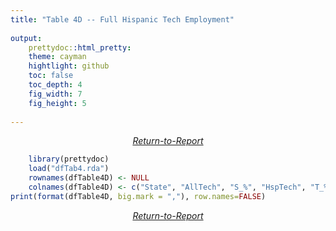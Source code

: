 ```yaml
---
title: "Table 4D -- Full Hispanic Tech Employment"
 
output: 
    prettydoc::html_pretty:
    theme: cayman
    hightlight: github
    toc: false
    toc_depth: 4
    fig_width: 7
    fig_height: 5
 
---
```


<i><center><a href="https://archimedes2kxx.github.io/BestStatesForBlackTech/Report-3.html" target="_self">Return-to-Report</a></center></i>
```r
    library(prettydoc)
    load("dfTab4.rda")   
    rownames(dfTable4D) <- NULL
    colnames(dfTable4D) <- c("State", "AllTech", "S_%", "HspTech", "T_%", "HspPop", "P_%", "Par")
print(format(dfTable4D, big.mark = ","), row.names=FALSE)  

```

<i><center><a href="https://archimedes2kxx.github.io/BestStatesForBlackTech/Report-3.html" target="_self">Return-to-Report</a></center></i>
